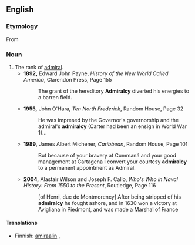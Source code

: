 ==English==

===Etymology===
From {{suffix|admiral|cy}}

===Noun===
{{en-noun|admiralcies}}

# The rank of [[admiral]].
#* '''1892,''' Edward John Payne, ''History of the New World Called America'', Clarendon Press, Page 155
#*: The grant of the hereditory '''Admiralcy''' diverted his energies to a barren field.
#* '''1955,''' John O'Hara, ''Ten North Frederick'', Random House, Page 32
#*: He was impresed by the Governor's governorship and the admiral's '''admiralcy''' (Carter had been an ensign in World War 1)...
#* '''1989,''' James Albert Michener, ''Caribbean'', Random House, Page 101
#*: But because of your bravery at Cummaná and your good management at Cartagena I convert your courtesy '''admiralcy''' to a permanent appointment as Admiral.
#* '''2004,''' Alastair Wilson and Joseph F. Callo, ''Who's Who in Naval History: From 1550 to the Present'', Routledge, Page 116
#*: [of Henri, duc de Montmorency] After being stripped of his '''admiralcy''' he fought ashore, and in 1630 won a victory at Avigliana in Piedmont, and was made a Marshal of France

====Translations====
{{trans-top|the rank of admiral}}
* Finnish: [[amiraali|amiraalin]] {{t+|fi|arvo}}, {{t-|fi|amiraalius}}
{{trans-mid}}
{{trans-bottom}}